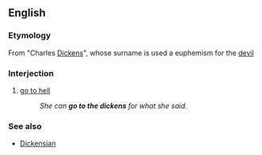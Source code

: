 ==English==

===Etymology===
From "Charles [[Dickens]]", whose surname is used a euphemism for the [[devil]]

===Interjection===
{{en-interjection|[[go]] [[to]] [[the]] [[dickens]]}}

# {{euphemism}} [[go to hell]]
#:''She can '''go to the dickens''' for what she said.''

===See also===
*[[Dickensian]]